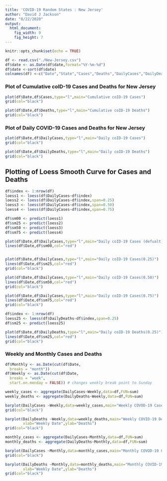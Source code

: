 ```yaml
---
title: 'COVID-19 Random States : New Jersey'
author: "David J Jackson"
date: "8/22/2020"
output: 
  html_document: 
    fig_width: 9
    fig_height: 7
---
```


```r
knitr::opts_chunk$set(echo = TRUE)
```
```r
df <- read.csv("./New-Jersey.csv")
df$date <- as.Date(df$date,format="%Y-%m-%d")
df$date <-sort(df$date)
colnames(df) <-c("Date","State","Cases","Deaths","DailyCases","DailyDeaths")
```

### Plot of Cumulative coID-19 Cases and Deaths for New Jersey

```r
plot(df$Date,df$Cases,type="l",main="Cumulative coID-19 Cases")
grid(col="black")

plot(df$Date,df$Deaths,type="l",main="Cumulative coID-19 Deaths")
grid(col="black")
```

### Plot of Daily COVID-19 Cases and Deaths for New Jersey

```r
plot(df$Date,df$DailyCases,type="l",main="Daily coID-19 Cases")
grid(col="black")

plot(df$Date,df$DailyDeaths,type="l",main="Daily coID-19 Deaths")
grid(col="black")
```

## Plotting of Loess Smooth Curve for Cases and Deaths

```r
df$index <- 1:nrow(df)
loess1 <- loess(df$DailyCases~df$index)
loess2 <- loess(df$DailyCases~df$index,span=0.25)
loess3 <- loess(df$DailyCases~df$index,span=0.50)
loess4 <- loess(df$DailyCases~df$index,span=0.75)

```
```r
df$sm00 <- predict(loess1) 
df$sm25 <- predict(loess2) 
df$sm50 <- predict(loess3)
df$sm75 <- predict(loess4)

```
```r
plot(df$Date,df$DailyCases,type="l",main="Daily coID-19 Cases (defualt)")
lines(df$Date,df$sm00,col="red")


plot(df$Date,df$DailyCases,type="l",main="Daily coID-19 Cases(0.25)")
lines(df$Date,df$sm25,col="red")
grid(col="black")

plot(df$Date,df$DailyCases,type="l",main="Daily coID-19 Cases(0.50)")
lines(df$Date,df$sm50,col="red")
grid(col="black")

plot(df$Date,df$DailyCases,type="l",main="Daily coID-19 Cases(0.75)")
lines(df$Date,df$sm75,col="red")
grid(col="black")
```
```r
df$index <- 1:nrow(df)
loess25 <- loess(df$DailyDeaths~df$index,span=0.25)
df$sm25 <- predict(loess25)

plot(df$Date,df$DailyDeaths,type="l",main="Daily coID-19 Deaths(0.25)")
lines(df$Date,df$sm25,col="red")
grid(col="black")
```

### Weekly and Monthly Cases and Deaths

```r
df$Monthly <- as.Date(cut(df$Date,
  breaks = "month"))
df$Weekly <- as.Date(cut(df$Date,
  breaks = "week",
  start.on.monday = FALSE)) # changes weekly break point to Sunday

```

```r
weekly_cases <- aggregate(DailyCases~Weekly,data=df,FUN=sum)
weekly_deaths <- aggregate(DailyDeaths~Weekly,data=df,FUN=sum)
```

```r
barplot(DailyCases ~Weekly,data=weekly_cases,main="Weekly COVOD-19 Cases",xlab="Weekly Date",ylab="Cases")
grid(col="black")

barplot(DailyDeaths ~Weekly,data=weekly_deaths,main="Weekly COVID-19 Deaths",
        xlab="Weekly Date",ylab="Deaths")
grid(col="black")
```


```r
monthly_cases <- aggregate(DailyCases~Monthly,data=df,FUN=sum)
monthly_deaths <- aggregate(DailyDeaths~Monthly,data=df,FUN=sum)
```

```r
barplot(DailyCases ~Monthly,data=monthly_cases,main="Monthly COVOD-19 Cases",xlab="MonthlyDate",ylab="Cases")
grid(col="black")

barplot(DailyDeaths ~Monthly,data=monthly_deaths,main="Monthly COVID-19 Deaths",
        xlab="Weekly Date",ylab="Deaths")
grid(col="black")
```


